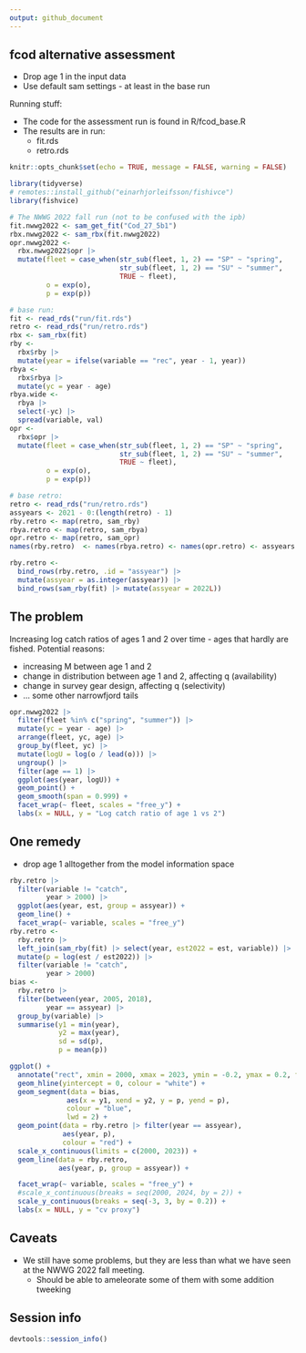 ```yaml
---
output: github_document
---
```


## fcod alternative assessment

* Drop age 1 in the input data
* Use default sam settings - at least in the base run

Running stuff:

* The code for the assessment run is found in R/fcod_base.R
* The results are in run:
  * fit.rds
  * retro.rds

<!-- README.md is generated from README.Rmd. Please edit that file -->

```r
knitr::opts_chunk$set(echo = TRUE, message = FALSE, warning = FALSE)
```

```r
library(tidyverse)
# remotes::install_github("einarhjorleifsson/fishivce")
library(fishvice)

# The NWWG 2022 fall run (not to be confused with the ipb)
fit.nwwg2022 <- sam_get_fit("Cod_27_5b1")
rbx.nwwg2022 <- sam_rbx(fit.nwwg2022)
opr.nwwg2022 <-
  rbx.nwwg2022$opr |>
  mutate(fleet = case_when(str_sub(fleet, 1, 2) == "SP" ~ "spring",
                           str_sub(fleet, 1, 2) == "SU" ~ "summer",
                           TRUE ~ fleet),
         o = exp(o),
         p = exp(p))

# base run:
fit <- read_rds("run/fit.rds")
retro <- read_rds("run/retro.rds")
rbx <- sam_rbx(fit)
rby <- 
  rbx$rby |> 
  mutate(year = ifelse(variable == "rec", year - 1, year))
rbya <-
  rbx$rbya |>
  mutate(yc = year - age)
rbya.wide <- 
  rbya |> 
  select(-yc) |> 
  spread(variable, val)
opr <-
  rbx$opr |>
  mutate(fleet = case_when(str_sub(fleet, 1, 2) == "SP" ~ "spring",
                           str_sub(fleet, 1, 2) == "SU" ~ "summer",
                           TRUE ~ fleet),
         o = exp(o),
         p = exp(p))

# base retro:
retro <- read_rds("run/retro.rds")
assyears <- 2021 - 0:(length(retro) - 1)
rby.retro <- map(retro, sam_rby)
rbya.retro <- map(retro, sam_rbya)
opr.retro <- map(retro, sam_opr)
names(rby.retro)  <- names(rbya.retro) <- names(opr.retro) <- assyears

rby.retro <- 
  bind_rows(rby.retro, .id = "assyear") |> 
  mutate(assyear = as.integer(assyear)) |> 
  bind_rows(sam_rby(fit) |> mutate(assyear = 2022L))
```

## The problem

Increasing log catch ratios of ages 1 and 2 over time - ages that hardly are fished. Potential reasons:

* increasing M between age 1 and 2
* change in distribution between age 1 and 2, affecting q (availability)
* change in survey gear design, affecting q (selectivity)
* ... some other narrowfjord tails

```r
opr.nwwg2022 |> 
  filter(fleet %in% c("spring", "summer")) |> 
  mutate(yc = year - age) |> 
  arrange(fleet, yc, age) |> 
  group_by(fleet, yc) |> 
  mutate(logU = log(o / lead(o))) |> 
  ungroup() |> 
  filter(age == 1) |> 
  ggplot(aes(year, logU)) +
  geom_point() +
  geom_smooth(span = 0.999) +
  facet_wrap(~ fleet, scales = "free_y") +
  labs(x = NULL, y = "Log catch ratio of age 1 vs 2")
```

## One remedy

* drop age 1 alltogether from the model information space

```r
rby.retro |> 
  filter(variable != "catch",
         year > 2000) |> 
  ggplot(aes(year, est, group = assyear)) +
  geom_line() +
  facet_wrap(~ variable, scales = "free_y")
rby.retro <- 
  rby.retro |> 
  left_join(sam_rby(fit) |> select(year, est2022 = est, variable)) |> 
  mutate(p = log(est / est2022)) |> 
  filter(variable != "catch",
         year > 2000)
bias <- 
  rby.retro |> 
  filter(between(year, 2005, 2018),
         year == assyear) |> 
  group_by(variable) |> 
  summarise(y1 = min(year),
            y2 = max(year),
            sd = sd(p),
            p = mean(p))
```


```r
ggplot() +
  annotate("rect", xmin = 2000, xmax = 2023, ymin = -0.2, ymax = 0.2, fill = "pink") +
  geom_hline(yintercept = 0, colour = "white") +
  geom_segment(data = bias,
              aes(x = y1, xend = y2, y = p, yend = p),
              colour = "blue",
              lwd = 2) +
  geom_point(data = rby.retro |> filter(year == assyear),
             aes(year, p),
             colour = "red") +
  scale_x_continuous(limits = c(2000, 2023)) +
  geom_line(data = rby.retro,
            aes(year, p, group = assyear)) +

  facet_wrap(~ variable, scales = "free_y") +
  #scale_x_continuous(breaks = seq(2000, 2024, by = 2)) +
  scale_y_continuous(breaks = seq(-3, 3, by = 0.2)) +
  labs(x = NULL, y = "cv proxy")
```

## Caveats

* We still have some problems, but they are less than what we have seen at the NWWG 2022 fall meeting.
  * Should be able to ameleorate some of them with some addition tweeking

## Session info

```r
devtools::session_info()
```

